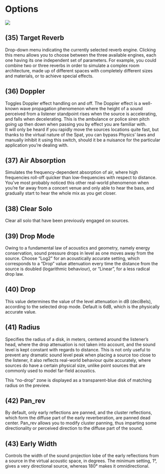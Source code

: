 # Options

![](https://media.githubusercontent.com/media/FLUX-SE/doc_images/main/Plugins/ircam-spat/spat_08.jpg)

## (35) Target Reverb
Drop-down menu indicating the currently selected reverb engine. Clicking this menu allows you to
choose between the three available engines, each one having its one independent set of parameters. 
For example, you could combine two or three reverbs in order to simulate a complex room architecture, 
made up of different spaces with completely different sizes and materials, or to achieve
special effects.


## (36) Doppler
Toggles Doppler effect handling on and off. The Doppler effect is a well-known wave propagation
phenomenon where the height of a sound perceived from a listener standpoint rises when the
source is accelerating, and falls when decelerating. This is the ambulance or police siren pitch going
up then down when passing you by effect you are familiar with.  
It will only be heard if you rapidly move the sources locations quite fast, but thanks to the virtual
nature of the Spat, you can bypass Physics' laws and manually inhibit it using this switch, should it
be a nuisance for the particular application you're dealing with.


## (37) Air Absorption
Simulates the frequency-dependent absorption of air, where high frequencies roll-off quicker than
low-frequencies with respect to distance. You've most probably noticed this other real-world 
phenomenon when you're far away from a concert venue and only able to hear the bass, and gradually
start to hear the whole mix as you get closer.


## (38) Clear Solo
Clear all solo that have been previously engaged on sources.


## (39) Drop Mode
Owing to a fundamental law of acoustics and geometry, namely energy conservation, sound pressure 
drops in level as one moves away from the source. Choose "Log2" for an acoustically accurate
setting, which corresponds to a "Drop" value attenuation every time the distance from the source is
doubled (logarithmic behaviour), or "Linear", for a less radical drop law.


## (40) Drop
This value determines the value of the level attenuation in dB (deciBels), according to the selected
drop mode. Default is 6dB, which is the physically accurate value.


## (41) Radius
Specifies the radius of a disk, in meters, centered around the listener's head, where the drop attenuation is not taken 
into account, and the sound level is kept constant with regards to distance. This is not only useful to
prevent any dramatic sound level peak when placing a source too close to the listener, it also reflects real-world behaviour
quite accurately, where sources do have a certain physical size, unlike point sources that are commonly used to model
far-field acoustics.

This "no-drop" zone is displayed as a transparent-blue disk of matching radius on the preview.


## (42) Pan_rev
By default, only early reflections are panned, and the cluster reflections, which form the diffuse part of the early 
reverberation, are panned dead center. Pan_rev allows you to modify cluster panning, thus imparting some directionality or
perceived direction to the diffuse part of the sound.

## (43) Early Width
Controls the width of the sound projection lobe of the early reflections from a source in the virtual acoustic space, in
degrees. The minimum setting, 1°, gives a very directional source, whereas 180° makes it omnidirectional.
